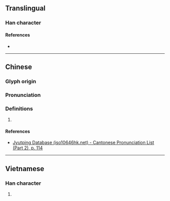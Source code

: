 {{character info/new}}
==Translingual==

===Han character===
{{Han char|rn=64|rad=手|as=07|sn=10|four=54047|canj=QJBD|ids=⿰扌孛}}

====References====
* {{Han ref|kx=0431.240|dkj=12089|dj=0780.300|hdz=31878.030|uh=632C|ud=25388|bh=D1B4|bd=53684}}

----

==Chinese==
{{zh-forms}}

===Glyph origin===
{{Han etym}}

===Pronunciation===
{{zh-pron
|m=bó
|c=but6
|mc=y
|oc=y
|cat=
}}

===Definitions===
{{zh-hanzi}}

# {{rfdef|zh}}

====References====
* [http://www.iso10646hk.net/jp/document/download.jsp Jyutping Database (iso10646hk.net) - Cantonese Pronunciation List (Part 2), p. 114]

----

==Vietnamese==

===Han character===
{{vi-hantu|vọt|rs=手07}}

# {{defn|lang=vi|sort=手07}}